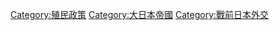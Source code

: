 [[Category:殖民政策|Category:殖民政策]]
[[Category:大日本帝國|Category:大日本帝國]]
[[Category:戰前日本外交|Category:戰前日本外交]]